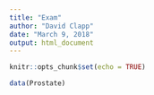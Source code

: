 ```yaml
---
title: "Exam"
author: "David Clapp"
date: "March 9, 2018"
output: html_document
---
```


```r
knitr::opts_chunk$set(echo = TRUE)
```


```r
data(Prostate)
```


